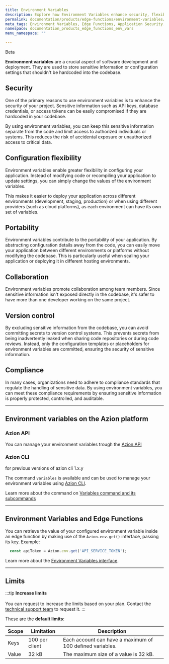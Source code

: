 ```yaml
---
title: Environment Variables
description: Explore how Environment Variables enhance security, flexibility, and compliance on the Azion platform, and their integration with Edge Functions.
permalink: documentation/products/edge-functions/environment-variables/
meta_tags: Environment Variables, Edge Functions, Application Security, Configuration Management, Application Deployment, API Token Management, Azure CLI, Compliance Standards, Data Protection, Variable Scope and Limits
namespace: documentation_products_edge_functions_env_vars
menu_namespace: ""

---
```


<Tag severity="info" client:only="vue">
  Beta
</Tag>

**Environment variables** are a crucial aspect of software development and deployment. They are used to store sensitive information or configuration settings that shouldn't be hardcoded into the codebase.

## Security

One of the primary reasons to use environment variables is to enhance the security of your project. Sensitive information such as API keys, database credentials, or access tokens can be easily compromised if they are hardcoded in your codebase.

By using environment variables, you can keep this sensitive information separate from the code and limit access to authorized individuals or systems. This reduces the risk of accidental exposure or unauthorized access to critical data.

## Configuration flexibility

Environment variables enable greater flexibility in configuring your application. Instead of modifying code or recompiling your application to update settings, you can simply change the values of the environment variables.

This makes it easier to deploy your application across different environments (development, staging, production) or when using different providers (such as cloud platforms), as each environment can have its own set of variables.

## Portability

Environment variables contribute to the portability of your application. By abstracting configuration details away from the code, you can easily move your application between different environments or platforms without modifying the codebase. This is particularly useful when scaling your application or deploying it in different hosting environments.

## Collaboration

Environment variables promote collaboration among team members. Since sensitive information isn't exposed directly in the codebase, it's safer to have more than one developer working on the same project.

## Version control

By excluding sensitive information from the codebase, you can avoid committing secrets to version control systems. This prevents secrets from being inadvertently leaked when sharing code repositories or during code reviews. Instead, only the configuration templates or placeholders for environment variables are committed, ensuring the security of sensitive information.

## Compliance

In many cases, organizations need to adhere to compliance standards that regulate the handling of sensitive data. By using environment variables, you can meet these compliance requirements by ensuring sensitive information is properly protected, controlled, and auditable.

---

## Environment variables on the Azion platform

### Azion API

You can manage your environment variables trough the [Azion API](https://api.azion.com/)

### Azion CLI

<Tag severity="info" client:only="vue">
  for previous versions of azion cli 1.x.y
</Tag>

The command `variables` is available and can be used to manage your environment variables using [Azion CLI](/en/documentation/products/cli/variables/).

Learn more about the command on [Variables command and its subcommands](/en/documentation/products/cli/variables/)

---

## Environment Variables and Edge Functions

You can retrieve the value of your configured environment variable inside an edge function by making use of the `Azion.env.get()` interface, passing its key. Example:

```javascript
  const apiToken = Azion.env.get('API_SERVICE_TOKEN');
```

Learn more about the [Environment Variables interface](/en/documentation/products/edge-application/edge-functions/runtime/api-reference/environment-variables/).

---

## Limits

:::tip
**Increase limits** <br></br>
You can request to increase the limits based on your plan. Contact the [technical support team](/en/documentation/services/support/) to request it.
:::

These are the **default limits**:

| Scope | Limitation | Description |
| - | - | - |
| Keys | 100 per client | Each account can have a maximum of 100 defined variables. |  
| Value | 32 kB | The maximum size of a value is 32 kB. |



